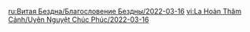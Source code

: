 {{Blessing of the Abyssal Moon
|name       = Godcall
|phase      = Waning
|image      = Spiral Abyss Blessing 38.png
|details    = <li>When the active character's Normal Attacks, Charged Attacks, Plunging Attacks, Elemental Skills, and Elemental Bursts hit an opponent affected by {{Color|bp|Electro}}, a {{Color|bp|shockwave is created}} at that opponent's position, dealing True DMG. A shockwave may be produced in this manner every 2s.</li>
|time_start = 2022-03-16 04:00:00
|time_end   = 2022-04-01 03:59:59
}}
<noinclude>
<!-- interwikis -->
[[ru:Витая Бездна/Благословение Бездны/2022-03-16]]
[[vi:La Hoàn Thâm Cảnh/Uyên Nguyệt Chúc Phúc/2022-03-16]]
</noinclude>
